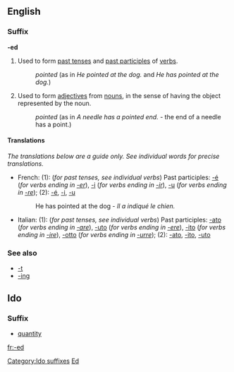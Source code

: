 ==English==
===Suffix===
'''-ed'''

#Used to form [[past tense]]s and [[past participle]]s of [[verb]]s.
#:''pointed'' (as in ''He pointed at the dog.'' and ''He has pointed at the dog.'')
#Used to form [[adjective]]s from [[noun]]s, in the sense of having the object represented by the noun.
#:''pointed'' (as in ''A needle has a pointed end.'' - the end of a needle has a point.)

====Translations====
''The translations below are a guide only.  See individual words for precise translations.''

*French: (1): (''for past tenses, see individual verbs'') Past participles: [[-é#French|-é]] (''for verbs ending in [[-er#French|-er]]''), [[-i#French|-i]] (''for verbs ending in [[-ir#French|-ir]]''), [[-u#French|-u]] (''for verbs ending in [[-re#French|-re]]''); (2): [[-é#French|-é]], [[-i#French|-i]], [[-u#French|-u]]
*:He has pointed at the dog - ''Il a indiqué le chien.''
*Italian: (1): (''for past tenses, see individual verbs'') Past participles: [[-ato#Italian|-ato]] (''for verbs ending in [[-are#Italian|-are]]''), [[-uto#Italian|-uto]] (''for verbs ending in [[-ere]]''), [[-ito#Italian|-ito]] (''for verbs ending in [[-ire]]''), [[-otto#Italian|-otto]] (''for verbs ending in [[-urre]]''); (2): [[-ato#Italian|-ato]], [[-ito#Italian|-ito]], [[-uto#Italian|-uto]]

===See also===
*[[-t]]
*[[-ing]]

==Ido==
===Suffix===
* [[quantity]]

[[Category:Ido suffixes]]
[[Category:English suffixes|Ed]]


[[fr:-ed]]